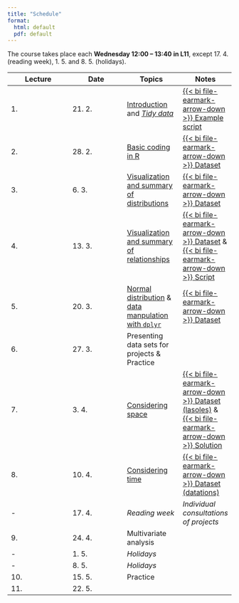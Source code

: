 ```yaml
---
title: "Schedule"
format:
  html: default
  pdf: default
---
```


The course takes place each **Wednesday 12:00 -- 13:40 in L11**, except 17. 4. (reading week), 1. 5. and 8. 5. (holidays). 

| Lecture | Date   | Topics | Notes |
|---------|--------|--------|-------|
| 1.      | 21. 2. | [Introduction](lect/w01/intro.qmd) and [*Tidy data*](lect/w01/tidy.qmd) | [{{< bi file-earmark-arrow-down >}} Example script](lect/w01/teaser.r) |
| 2.      | 28. 2. | [Basic coding in R](lect/w02/intro2r.qmd) | [{{< bi file-earmark-arrow-down >}} Dataset](lect/w02/data/dartpoints.csv) |
| 3.      | 6. 3.  | [Visualization and summary of distributions](lect/w03/distribs.qmd) | [{{< bi file-earmark-arrow-down >}} Dataset](lect/w03/data/dartpoints2.csv) |
| 4.      | 13. 3. | [Visualization and summary of relationships](lect/w04/rels.qmd) | [{{< bi file-earmark-arrow-down >}} Dataset](lect/w04/data/bacups.csv) & [{{< bi file-earmark-arrow-down >}} Script](lect/w04/code/bacups.r) |
| 5.      | 20. 3. | [Normal distribution](lect/w05/norm.qmd) & [data manpulation with `dplyr`](lect/w05/dplyr.qmd) | [{{< bi file-earmark-arrow-down >}} Dataset](lect/w05/data/dartpoints.csv) |
| 6.      | 27. 3. | Presenting data sets for projects & Practice | |
| 7.      | 3. 4.  | [Considering space](lect/w07/space.qmd) | [{{< bi file-earmark-arrow-down >}} Dataset (lasoles)](lect/w07/data/LASOLES_14C_database.csv) & [{{< bi file-earmark-arrow-down >}} Solution](lect/w07/code/analysis.r) |
| 8.      | 10. 4. | [Considering time](lect/w08/time.qmd) | [{{< bi file-earmark-arrow-down >}} Dataset (datations)](lect/w08/data/datation_mor.csv) | 
| -       | 17. 4. | *Reading week* | *Individual consultations of projects* |
| 9.      | 24. 4. | Multivariate analysis | |
| -       | 1. 5.  | *Holidays* | |
| -       | 8. 5.  | *Holidays* | |
| 10.     | 15. 5. | Practice | |
| 11.     | 22. 5. |  | |
